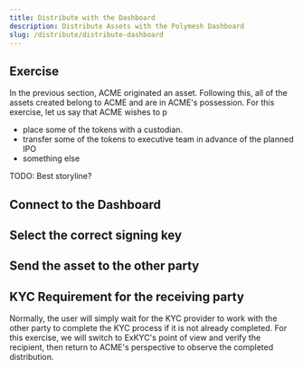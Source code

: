 ```yaml
---
title: Distribute with the Dashboard
description: Distribute Assets with the Polymesh Dashboard
slug: /distribute/distribute-dashboard
---
```


## Exercise

In the previous section, ACME originated an asset. Following this, all of the assets created belong to ACME and are in ACME's possession. For this exercise, let us say that ACME wishes to p

- place some of the tokens with a custodian. 
- transfer some of the tokens to executive team in advance of the planned IPO
- something else

TODO: Best storyline?

## Connect to the Dashboard

## Select the correct signing key

## Send the asset to the other party

## KYC Requirement for the receiving party

Normally, the user will simply wait for the KYC provider to work with the other party to complete the KYC process if it is not already completed. For this exercise, we will switch to ExKYC's point of view and verify the recipient, then return to ACME's perspective to observe the completed distribution. 

